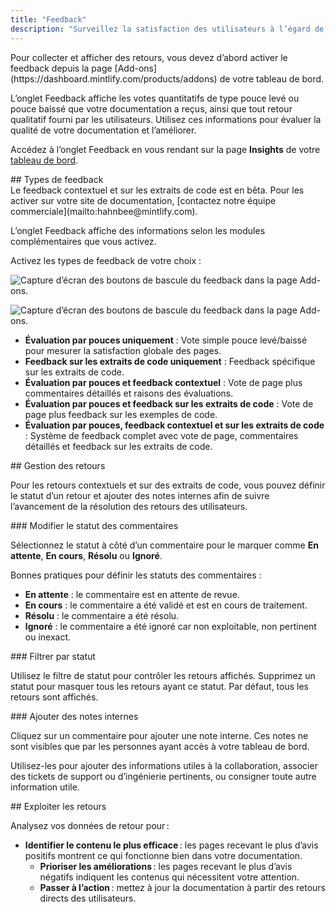 ```yaml
---
title: "Feedback"
description: "Surveillez la satisfaction des utilisateurs à l’égard de votre documentation"
---
```


<Info>
  Pour collecter et afficher des retours, vous devez d’abord activer le feedback depuis la page [Add-ons](https://dashboard.mintlify.com/products/addons) de votre tableau de bord.
</Info>

L’onglet Feedback affiche les votes quantitatifs de type pouce levé ou pouce baissé que votre documentation a reçus, ainsi que tout retour qualitatif fourni par les utilisateurs. Utilisez ces informations pour évaluer la qualité de votre documentation et l’améliorer.

Accédez à l’onglet Feedback en vous rendant sur la page **Insights** de votre [tableau de bord](https://dashboard.mintlify.com/products/insights).

<div id="feedback-types">
  ## Types de feedback
</div>

<Note>
  Le feedback contextuel et sur les extraits de code est en bêta. Pour les activer sur votre site de documentation, [contactez notre équipe commerciale](mailto:hahnbee@mintlify.com). 
</Note>

L’onglet Feedback affiche des informations selon les modules complémentaires que vous activez.

Activez les types de feedback de votre choix :

<Frame>

<img
  className="block dark:hidden pointer-events-none"
  src="/images/analytics/feedback-addons-light.png"
  alt="Capture d’écran des boutons de bascule du feedback dans la page Add-ons."
/>

<img
  className="hidden dark:block pointer-events-none"
  src="/images/analytics/feedback-addons-dark.png"
  alt="Capture d’écran des boutons de bascule du feedback dans la page Add-ons."
/>

</Frame>

* **Évaluation par pouces uniquement** : Vote simple pouce levé/baissé pour mesurer la satisfaction globale des pages.
* **Feedback sur les extraits de code uniquement** : Feedback spécifique sur les extraits de code.
* **Évaluation par pouces et feedback contextuel** : Vote de page plus commentaires détaillés et raisons des évaluations.
* **Évaluation par pouces et feedback sur les extraits de code** : Vote de page plus feedback sur les exemples de code.
* **Évaluation par pouces, feedback contextuel et sur les extraits de code** : Système de feedback complet avec vote de page, commentaires détaillés et feedback sur les extraits de code.

<div id="managing-feedback">
  ## Gestion des retours
</div>

Pour les retours contextuels et sur des extraits de code, vous pouvez définir le statut d’un retour et ajouter des notes internes afin de suivre l’avancement de la résolution des retours des utilisateurs.

<div id="changing-feedback-status">
  ### Modifier le statut des commentaires
</div>

Sélectionnez le statut à côté d’un commentaire pour le marquer comme **En attente**, **En cours**, **Résolu** ou **Ignoré**.

Bonnes pratiques pour définir les statuts des commentaires :

* **En attente** : le commentaire est en attente de revue.
* **En cours** : le commentaire a été validé et est en cours de traitement.
* **Résolu** : le commentaire a été résolu.
* **Ignoré** : le commentaire a été ignoré car non exploitable, non pertinent ou inexact.

<div id="filtering-by-status">
  ### Filtrer par statut
</div>

Utilisez le filtre de statut pour contrôler les retours affichés. Supprimez un statut pour masquer tous les retours ayant ce statut. Par défaut, tous les retours sont affichés.

<div id="adding-internal-notes">
  ### Ajouter des notes internes
</div>

Cliquez sur un commentaire pour ajouter une note interne. Ces notes ne sont visibles que par les personnes ayant accès à votre tableau de bord.

Utilisez-les pour ajouter des informations utiles à la collaboration, associer des tickets de support ou d’ingénierie pertinents, ou consigner toute autre information utile.

<div id="using-feedback-data">
  ## Exploiter les retours
</div>

Analysez vos données de retour pour :

* **Identifier le contenu le plus efficace** : les pages recevant le plus d’avis positifs montrent ce qui fonctionne bien dans votre documentation.
  * **Prioriser les améliorations** : les pages recevant le plus d’avis négatifs indiquent les contenus qui nécessitent votre attention.
  * **Passer à l’action** : mettez à jour la documentation à partir des retours directs des utilisateurs.
